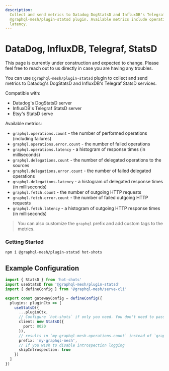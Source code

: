 ```yaml
---
description:
  Collect and send metrics to Datadog DogStatsD and InfluxDB's Telegraf StatsD services using
  @graphql-mesh/plugin-statsd plugin. Available metrics include operations count, error count, and
  latency.
---
```



# DataDog, InfluxDB, Telegraf, StatsD

<Callout>
  This page is currently under construction and expected to change. Please feel free to reach out to
  us directly in case you are having any troubles.
</Callout>

You can use `@graphql-mesh/plugin-statsd` plugin to collect and send metrics to Datadog's DogStatsD
and InfluxDB's Telegraf StatsD services.

Compatible with:

- Datadog's DogStatsD server
- InfluxDB's Telegraf StatsD server
- Etsy's StatsD serve

Available metrics:

- `graphql.operations.count` - the number of performed operations (including failures)
- `graphql.operations.error.count` - the number of failed operations
- `graphql.operations.latency` - a histogram of response times (in milliseconds)
- `graphql.delegations.count` - the number of delegated operations to the sources
- `graphql.delegations.error.count` - the number of failed delegated operations
- `graphql.delegations.latency` - a histogram of delegated response times (in milliseconds)
- `graphql.fetch.count` - the number of outgoing HTTP requests
- `graphql.fetch.error.count` - the number of failed outgoing HTTP requests
- `graphql.fetch.latency` - a histogram of outgoing HTTP response times (in milliseconds)

> You can also customize the `graphql` prefix and add custom tags to the metrics.

### Getting Started

```sh npm2yarn
npm i @graphql-mesh/plugin-statsd hot-shots
```

## Example Configuration

```ts filename="gateway.config.ts"
import { StatsD } from 'hot-shots'
import useStatsD from '@graphql-mesh/plugin-statsd'
import { defineConfig } from '@graphql-mesh/serve-cli'

export const gatewayConfig = defineConfig({
  plugins: pluginCtx => [
    useStatsD({
      ...pluginCtx,
      // Configure `hot-shots` if only you need. You don't need to pass this if you don't need to configure it.
      client: new StatsD({
        port: 8020
      }),
      // results in `my-graphql-mesh.operations.count` instead of `graphql.operations.count`
      prefix: 'my-graphql-mesh',
      // If you wish to disable introspection logging
      skipIntrospection: true
    })
  ]
})
```
